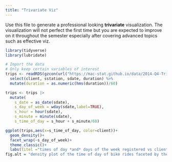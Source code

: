 ```yaml
---
title: "Trivariate Viz"
---
```


Use this file to generate a professional looking **trivariate** visualization.  The visualization will not perfect the first time but you are expected to improve on it throughout the semester especially after covering advanced topics such as effective viz.

```r
library(tidyverse)
library(lubridate)

# Import the data
# Only keep certain variables of interest
trips <- readRDS(gzcon(url("https://mac-stat.github.io/data/2014-Q4-Trips-History-Data-Small.rds"))) %>% 
  select(client, sstation, sdate, duration) %>% 
  mutate(duration = as.numeric(hms(duration))/60)
```

```r
trips <- trips |> 
  mutate(
    s_date = as_date(sdate),
    s_day_of_week = wday(sdate,label=TRUE),
    s_hour = hour(sdate),
    s_minute = minute(sdate),
    s_time_of_day = s_hour + s_minute/60)
```


```r
ggplot(trips,aes(x=s_time_of_day, color=client))+
  geom_density()+
  facet_wrap(~s_day_of_week)+
  theme_classic()+
  labs(titel ="times of day *and* days of the week registered vs client rides", x = "Time of Day", caption = "Made by Shaylee (4/25)")
fig.alt = "density plot of the time of day of bike rides faceted by the day of the week and colored in blue and red by whether or not the biker is a casual biker or registered."
```
